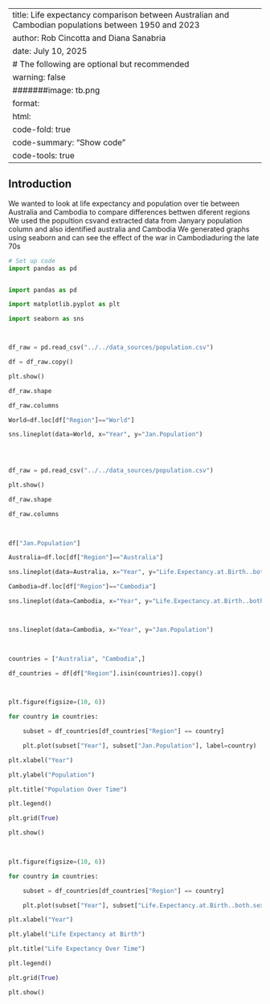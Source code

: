 
---
title: Life expectancy comparison between Australian and Cambodian populations between 1950 and 2023 
author: Rob Cincotta and Diana Sanabria
date: July 10, 2025
# The following are optional but recommended
warning: false
#######image: tb.png 
format:
  html:
    code-fold: true
    code-summary: "Show code"
    code-tools: true
---

## Introduction

We wanted to look at  life expectancy and population over tie between Australia and Cambodia to compare differences bettwen diferent regions  We used the popultion csvand extracted data from Janyary population column and also identified australia and Cambodia  We generated graphs using seaborn and can see the effect of the war in Cambodiaduring the late 70s 


```python
# Set up code
import pandas as pd


import pandas as pd

import matplotlib.pyplot as plt

import seaborn as sns



df_raw = pd.read_csv("../../data_sources/population.csv")

df = df_raw.copy()

plt.show()

df_raw.shape

df_raw.columns

World=df.loc[df["Region"]=="World"]

sns.lineplot(data=World, x="Year", y="Jan.Population")


 

df_raw = pd.read_csv("../../data_sources/population.csv")

plt.show()

df_raw.shape

df_raw.columns

 

df["Jan.Population"]

Australia=df.loc[df["Region"]=="Australia"]

sns.lineplot(data=Australia, x="Year", y="Life.Expectancy.at.Birth..both.sexes..years.")

Cambodia=df.loc[df["Region"]=="Cambodia"]

sns.lineplot(data=Cambodia, x="Year", y="Life.Expectancy.at.Birth..both.sexes..years.")



sns.lineplot(data=Cambodia, x="Year", y="Jan.Population")

            

countries = ["Australia", "Cambodia",]

df_countries = df[df["Region"].isin(countries)].copy()

 

plt.figure(figsize=(10, 6))

for country in countries:

    subset = df_countries[df_countries["Region"] == country]

    plt.plot(subset["Year"], subset["Jan.Population"], label=country)

plt.xlabel("Year")

plt.ylabel("Population")

plt.title("Population Over Time")

plt.legend()

plt.grid(True)

plt.show()

 

plt.figure(figsize=(10, 6))

for country in countries:

    subset = df_countries[df_countries["Region"] == country]

    plt.plot(subset["Year"], subset["Life.Expectancy.at.Birth..both.sexes..years."], label=country)

plt.xlabel("Year")

plt.ylabel("Life Expectancy at Birth")

plt.title("Life Expectancy Over Time")

plt.legend()

plt.grid(True)

plt.show()



```



